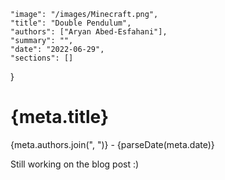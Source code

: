 	"image": "/images/Minecraft.png",
	"title": "Double Pendulum",
	"authors": ["Aryan Abed-Esfahani"],
	"summary": "",
	"date": "2022-06-29",
	"sections": []
}


<h1>{meta.title}</h1>

<p>{meta.authors.join(", ")} - {parseDate(meta.date)}</p>

<DoublePendulum />

Still working on the blog post :)

